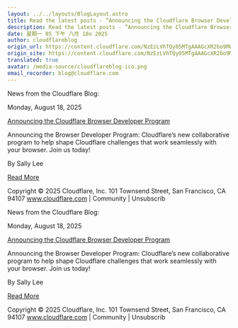 ```yaml
---
layout: ../../layouts/BlogLayout.astro
title: Read the latest posts - ”Announcing the Cloudflare Browser Developer Program”
description: Read the latest posts - ”Announcing the Cloudflare Browser Developer Program”
date: 星期一 05 下午 八月 18o 2025
author: cloudflareblog
origin_url: https://content.cloudflare.com/NzEzLVhTQy05MTgAAAGcXR2bo9MW__5BjpNQ1lJKX9AvNqYtcfPLZqCejKHK6fcRhGWHL-eYWlYD6UnuxoeOce5PHyo=
origin_site: https://content.cloudflare.com/NzEzLVhTQy05MTgAAAGcXR2bo9MW__5BjpNQ1lJKX9AvNqYtcfPLZqCejKHK6fcRhGWHL-eYWlYD6UnuxoeOce5PHyo=
translated: true
avatar: /media-source/cloudflareblog-ico.png
email_recorder: blog@cloudflare.com
---
```



<Reference client:only="react" title="Read the latest posts - ”Announcing the Cloudflare Browser Developer Program”" url="https://content.cloudflare.com/NzEzLVhTQy05MTgAAAGcXR2bo9MW__5BjpNQ1lJKX9AvNqYtcfPLZqCejKHK6fcRhGWHL-eYWlYD6UnuxoeOce5PHyo=" />

<Detail client:only="react">
	News from the Cloudflare Blog:

Monday, August 18, 2025

[Announcing the Cloudflare Browser Developer Program](https://content.cloudflare.com/NzEzLVhTQy05MTgAAAGcXR2bo9MW__5BjpNQ1lJKX9AvNqYtcfPLZqCejKHK6fcRhGWHL-eYWlYD6UnuxoeOce5PHyo=)

Announcing the Browser Developer Program: Cloudflare’s new collaborative program to help shape Cloudflare challenges that work seamlessly with your browser. Join us today!

By Sally Lee

[Read More](https://content.cloudflare.com/NzEzLVhTQy05MTgAAAGcXR2bo9MW__5BjpNQ1lJKX9AvNqYtcfPLZqCejKHK6fcRhGWHL-eYWlYD6UnuxoeOce5PHyo=)

Copyright © 2025 Cloudflare, Inc. 101 Townsend Street, San Francisco, CA 94107 www.cloudflare.com | Community | Unsubscrib
</Detail>

News from the Cloudflare Blog:

Monday, August 18, 2025

[Announcing the Cloudflare Browser Developer Program](https://content.cloudflare.com/NzEzLVhTQy05MTgAAAGcXR2bo9MW__5BjpNQ1lJKX9AvNqYtcfPLZqCejKHK6fcRhGWHL-eYWlYD6UnuxoeOce5PHyo=)

Announcing the Browser Developer Program: Cloudflare’s new collaborative program to help shape Cloudflare challenges that work seamlessly with your browser. Join us today!

By Sally Lee

[Read More](https://content.cloudflare.com/NzEzLVhTQy05MTgAAAGcXR2bo9MW__5BjpNQ1lJKX9AvNqYtcfPLZqCejKHK6fcRhGWHL-eYWlYD6UnuxoeOce5PHyo=)

Copyright © 2025 Cloudflare, Inc. 101 Townsend Street, San Francisco, CA 94107 www.cloudflare.com | Community | Unsubscrib


